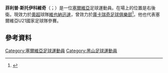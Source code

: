 {{Infobox football biography
| name           = 菲利普·斯托伊科維奇
| image          = Krasnodar-CZ (4).jpg
| caption        = 
| image_size     = 200px
| fullname       = Filip Stojković
| birth_date     = {{Birth date and age|1993|01|22|df=y}}
| birth_place    = [[塞爾維亞|塞爾維亞]][[丘普里亞|丘普里亞]]
| height         = 1.74 m
| position       = [[右後衛|右後衛]]
| currentclub    = [[維也納迅速體育會|維也納迅速]]
| clubnumber     = 22
| youthyears1    = 
| youthclubs1    = Bukovik Ražanj
| youthyears2    = 2006–2011
| youthclubs2    = [[贝尔格莱德红星足球俱乐部|貝爾格萊德紅星]]
| years1         = 2009–2013
| clubs1         = [[贝尔格莱德红星足球俱乐部|貝爾格萊德紅星]]
| caps1          = 1
| goals1         = 0
| years2         = 2009–2011
| clubs2         = → Sopot (loan)
| caps2          = 44
| goals2         = 0
| years3         = 2012
| clubs3         = → {{le|茲雷尼亞寧巴納特|FK Banat Zrenjanin}} (loan)
| caps3          = 11
| goals3         = 0
| years4         = 2013
| clubs4         = → [[楚卡瑞奇基足球俱樂部|古卡歷基]] (loan)
| caps4          = 14
| goals4         = 1
| years5         = 2013–2016
| clubs5         = [[楚卡瑞奇基足球俱樂部|古卡歷基]]
| caps5          = 89
| goals5         = 1
| years6         = 2016–2017
| clubs6         = [[1860慕尼黑體育會|1860慕尼黑]]
| caps6          = 8
| goals6         = 0
| years7         = 2017–2019
| clubs7         = [[贝尔格莱德红星足球俱乐部|貝爾格萊德紅星]]
| caps7          = 54
| goals7         = 2
| years8         = 2019–
| clubs8         = [[維也納迅速體育會|維也納迅速]]
| caps8          = 38
| goals8         = 0
| nationalyears1 = 2009–2010
| nationalteam1  = 塞爾維亞U17
| nationalcaps1  = 7
| nationalgoals1 = 0
| nationalyears2 = 2011–2012
| nationalteam2  = 塞爾維亞U19
| nationalcaps2  = 8
| nationalgoals2 = 0
| nationalyears3 = 2013–2015
| nationalteam3  = [[塞爾維亞21歲以下國家足球隊|塞爾維亞U21]]
| nationalcaps3  = 8
| nationalgoals3 = 0
| nationalyears4 = 2016–2019
| nationalteam4  = [[蒙特內哥羅國家足球隊|黑山]]
| nationalcaps4  = 15
| nationalgoals4 = 0
| pcupdate       = {{date|2021-3-14}}
| ntupdate       = 25 March 2019
}}

'''菲利普·斯托伊科維奇'''（{{lang-sr|Филип Стојковић}}；{{bd|1993年|1月22日}}）是一位[[塞爾維亞|塞爾維亞]]足球運動員。在場上的位置是右後衛。現效力於[[奥地利足球超级联赛|奧超]]球隊[[維也納迅速體育會|維也納迅速]]，曾效力於[[庫卡瑞奇足球俱樂部|庫卡瑞奇足球俱樂部]]<ref>{{cite web |url=http://www.srbijafudbal.net/cukaricki/stojkovic.htm |title=Filip Stojković |website=srbijafudbal.net|language=sr|accessdate=14 April 2014}}</ref>。他也代表塞爾維亞U21國家足球隊參賽。

==參考資料==
{{Reflist}}

{{DEFAULTSORT: Stojković, Filip}}
[[Category:塞爾維亞足球運動員|Category:塞爾維亞足球運動員]]
[[Category:黑山足球運動員|Category:黑山足球運動員]]